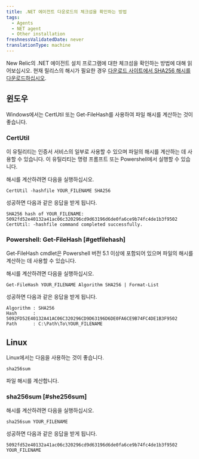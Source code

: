 ```yaml
---
title: .NET 에이전트 다운로드의 체크섬을 확인하는 방법
tags:
  - Agents
  - NET agent
  - Other installation
freshnessValidatedDate: never
translationType: machine
---
```


New Relic의 .NET 에이전트 설치 프로그램에 대한 체크섬을 확인하는 방법에 대해 읽어보십시오. 현재 릴리스의 해시가 필요한 경우 [다운로드 사이트에서 SHA256 해시를 다운로드하십시오](https://download.newrelic.com/dot_net_agent/latest_release/SHA256/).

## 윈도우

Windows에서는 CertUtil 또는 Get-FileHash를 사용하여 파일 해시를 계산하는 것이 좋습니다.

### CertUtil

이 유틸리티는 인증서 서비스의 일부로 사용할 수 있으며 파일의 해시를 계산하는 데 사용할 수 있습니다. 이 유틸리티는 명령 프롬프트 또는 Powershell에서 실행할 수 있습니다.

해시를 계산하려면 다음을 실행하십시오.

`CertUtil -hashfile YOUR_FILENAME SHA256`

성공하면 다음과 같은 응답을 받게 됩니다.

```
SHA256 hash of YOUR_FILENAME:
5092fd52e40132a41ac06c320296cd9d63196d6de0fa6ce9b74fc4de1b3f9502
CertUtil: -hashfile command completed successfully.
```

### Powershell: Get-FileHash [#getfilehash]

Get-FileHash cmdlet은 Powershell 버전 5.1 이상에 포함되어 있으며 파일의 해시를 계산하는 데 사용할 수 있습니다.

해시를 계산하려면 다음을 실행하십시오.

`Get-FileHash YOUR_FILENAME Algorithm SHA256 | Format-List`

성공하면 다음과 같은 응답을 받게 됩니다.

```
Algorithm : SHA256
Hash      : 5092FD52E40132A41AC06C320296CD9D63196D6DE0FA6CE9B74FC4DE1B3F9502
Path      : C:\Path\To\YOUR_FILENAME
```

## Linux

Linux에서는 다음을 사용하는 것이 좋습니다.

```
sha256sum
```

파일 해시를 계산합니다.

### sha256sum [#she256sum]

해시를 계산하려면 다음을 실행하십시오.

`sha256sum YOUR_FILENAME`

성공하면 다음과 같은 응답을 받게 됩니다.

```
5092fd52e40132a41ac06c320296cd9d63196d6de0fa6ce9b74fc4de1b3f9502 YOUR_FILENAME
```